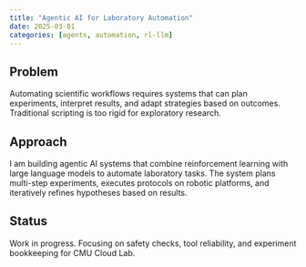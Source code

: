 ```yaml
---
title: "Agentic AI for Laboratory Automation"
date: 2025-03-01
categories: [agents, automation, rl-llm]
---
```


## Problem

Automating scientific workflows requires systems that can plan experiments, interpret results, and adapt strategies based on outcomes. Traditional scripting is too rigid for exploratory research.

## Approach

I am building agentic AI systems that combine reinforcement learning with large language models to automate laboratory tasks. The system plans multi-step experiments, executes protocols on robotic platforms, and iteratively refines hypotheses based on results.

## Status

Work in progress. Focusing on safety checks, tool reliability, and experiment bookkeeping for CMU Cloud Lab.
